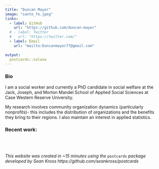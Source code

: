 ```yaml
---
title: "Duncan Mayer"
image: "sante_fe.jpeg"
links:
  - label: GitHub
    url: "https://github.com/duncan-mayer"
  # - label: Twitter
  #   url: "https://twitter.com/"
  - label: Email
    url: "mailto:Duncanmayer77@gmail.com"
    
output:
  postcards::solana
---
```


### Bio 

I am a social worker and currently a PhD candidate in social welfare at the Jack, Joseph, and Morton Mandel School of Applied Social Sciences at Case Western Reserve University. 

My research involves community organization dynamics (particularly nonprofits)- this includes the distribution of organizations and the benefits they bring to their regions. I also maintain an interest in applied statistics. 

### Recent work:


<br>
<br>
<br>
*This website was created in ~15 minutes using the* `postcards` *package developed by Sean Kross https://github.com/seankross/postcards*
